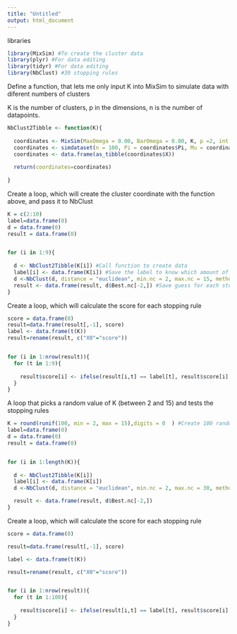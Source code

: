 ---
title: "Untitled"
output: html_document
---
libraries 
```{r eval=FALSE}
library(MixSim) #To create the cluster data
library(plyr) #For data editing
library(tidyr) #For data editing
library(NbClust) #30 stopping rules 

```


Define a function, that lets me only input K into MixSim to simulate data with diferent numbers of clusters


K is the number of clusters, p in the dimensions, n is the number of datapoints. 
```{r eval=FALSE}

NbClust2Tibble <- function(K){
  
  coordinates <- MixSim(MaxOmega = 0.00, BarOmega = 0.00, K, p =2, int = c(0.2, 1))
  coordinates <- simdataset(n = 100, Pi = coordinates$Pi, Mu = coordinates$Mu, S = coordinates$S, lambda = c(0.1, 10))
  coordinates <- data.frame(as_tibble(coordinates$X))
  
  return(coordinates=coordinates)
 
}
```



Create a loop, which will create the cluster coordinate with the function above, and pass it to NbClust 
```{r eval=FALSE}
K = c(2:10)
label=data.frame(0)
d = data.frame(0)
result = data.frame(0)


for (i in 1:9){
  
  d <- NbClust2Tibble(K[i]) #Call function to create data 
  label[i] <- data.frame(K[i]) #Save the label to know which amount of clusters were used in each iterations 
  d <-NbClust(d, distance = "euclidean", min.nc = 2, max.nc = 15, method = "complete", index = "alllong") #Use NbClusts 30 rules 
  result <- data.frame(result, d$Best.nc[-2,]) #Save guess for each stopping rule into dataframe, new column for each iteration 
}

```


Create a loop, which will calculate the score for each stopping rule 
```{r eval=FALSE}
score = data.frame(0)
result=data.frame(result[,-1], score)
label <- data.frame(t(K))
result=rename(result, c("X0"="score"))


for (i in 1:nrow(result)){
  for (t in 1:9){
    
    result$score[i] <- ifelse(result[i,t] == label[t], result$score[i] +1, result$score[i] +0) #If guess is equal to label, have a point. 
  }
}


```



A loop that picks a random value of K (between 2 and 15) and tests the stopping rules 
```{r}
K = round(runif(100, min = 2, max = 15),digits = 0  ) #Create 100 random digits between 2 and 15 
label=data.frame(0)
d = data.frame(0)
result = data.frame(0)


for (i in 1:length(K)){
  
  d <- NbClust2Tibble(K[i])
  label[i] <- data.frame(K[i])
  d <-NbClust(d, distance = "euclidean", min.nc = 2, max.nc = 30, method = "complete", index = "alllong")

  result <- data.frame(result, d$Best.nc[-2,])
}

```

Create a loop, which will calculate the score for each stopping rule 
```{r eval=FALSE}
score = data.frame(0)

result=data.frame(result[,-1], score)

label <- data.frame(t(K))

result=rename(result, c("X0"="score"))


for (i in 1:nrow(result)){
  for (t in 1:100){
    
    result$score[i] <- ifelse(result[i,t] == label[t], result$score[i] +1, result$score[i] +0)
  }
}


```




